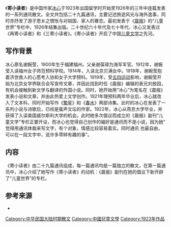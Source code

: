 {{no footnotes|time=2015-3-15}}《'''寄小读者'''》是中国作家[[冰心|冰心]]于1923年出国留学时开始至1926年的三年中连载发表的一系列通讯散文。全文共包括二十九篇通讯，主要记述旅途风光与海外逸事，同时亦抒发了游子思乡之惆怅与对祖国、家人的眷恋。最初发表于《[[晨报|晨报]]》的“儿童世界”专栏中，1926年结集出版。二十世纪六十年代及七十年代，冰心又发表过《再寄小读者》和《三寄小读者》。《寄小读者》开启了中国[[儿童文学|儿童文学]]之先河。

==写作背景==

冰心原名谢婉莹，1900年生于福建福州。父亲谢葆璋为海军军官。1912年，谢婉莹入读福州女子师范预科学校。1914年，入读北京贝满女中。1918年，谢婉莹抱着济世救人的心愿考入协和女子大学预科。1919年，受[[五四运动|五四运动]]影响，谢婉莹开始为北京女学界联合会写宣传文章，并因此找到时任《晨报》编辑的表兄刘放园，有机会接触到新文学与翻译的外国小说。同时，她开始用“冰心”为笔名在《晨报》发表小说和文章，并由此热爱上文学创作。1921年理预科两年毕业后，冰心就改入了文本科，同时开始写作《[[繁星|繁星]]》和《[[春水|春水]]》两部诗集。此时的冰心在发表了一系列小说与诗歌后，已经是蜚声文坛的作家。1922年，冰心从燕京大学毕业，并获得了入读美国威尔斯利大学的机会。此时她多次倡议而成立的《晨报》副刊“儿童文学”专栏正要开设，而冰心也觉得自己创作的偏好是通讯而不是小说，因为她“ 觉得用通讯体裁来写文字，有个对象，情感比较容易着实。同时通讯 也最自由，可以在一段文字中，说许多零碎有趣的事”。

==内容==

《寄小读者》由二十九篇通讯组成，每一篇通讯均是一篇独立的散文。在第一篇通讯中，冰心介绍了她写作《寄小读者》的动机：《晨报》副刊在她的倡议下新开辟了“儿童世界”的专栏。

==参考来源==
*{{cite book | title= 《寄小读者》|author = 冰心 |publisher = 香港大通书局 | year = 1968年}} 

[[Category:中华民国大陆时期散文|Category:中华民国大陆时期散文]]
[[Category:中國兒童文學|Category:中國兒童文學]]
[[Category:1923年作品|Category:1923年作品]]